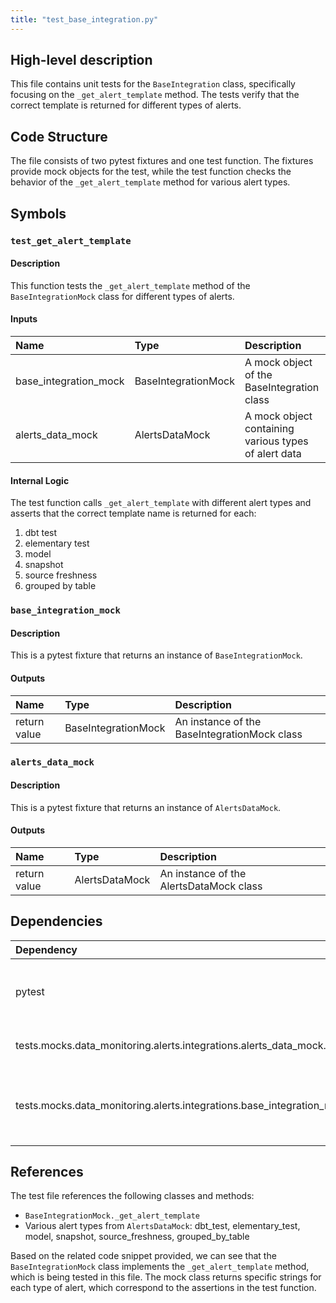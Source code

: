 ```yaml
---
title: "test_base_integration.py"
---
```


## High-level description
This file contains unit tests for the `BaseIntegration` class, specifically focusing on the `_get_alert_template` method. The tests verify that the correct template is returned for different types of alerts.

## Code Structure
The file consists of two pytest fixtures and one test function. The fixtures provide mock objects for the test, while the test function checks the behavior of the `_get_alert_template` method for various alert types.

## Symbols

### `test_get_alert_template`
#### Description
This function tests the `_get_alert_template` method of the `BaseIntegrationMock` class for different types of alerts.

#### Inputs
| Name | Type | Description |
|:-----|:-----|:------------|
| base_integration_mock | BaseIntegrationMock | A mock object of the BaseIntegration class |
| alerts_data_mock | AlertsDataMock | A mock object containing various types of alert data |

#### Internal Logic
The test function calls `_get_alert_template` with different alert types and asserts that the correct template name is returned for each:
1. dbt test
2. elementary test
3. model
4. snapshot
5. source freshness
6. grouped by table

### `base_integration_mock`
#### Description
This is a pytest fixture that returns an instance of `BaseIntegrationMock`.

#### Outputs
| Name | Type | Description |
|:-----|:-----|:------------|
| return value | BaseIntegrationMock | An instance of the BaseIntegrationMock class |

### `alerts_data_mock`
#### Description
This is a pytest fixture that returns an instance of `AlertsDataMock`.

#### Outputs
| Name | Type | Description |
|:-----|:-----|:------------|
| return value | AlertsDataMock | An instance of the AlertsDataMock class |

## Dependencies
| Dependency | Purpose |
|:-----------|:--------|
| pytest | Testing framework used for writing and running the tests |
| tests.mocks.data_monitoring.alerts.integrations.alerts_data_mock.AlertsDataMock | Provides mock alert data for testing |
| tests.mocks.data_monitoring.alerts.integrations.base_integration_mock.BaseIntegrationMock | Provides a mock implementation of the BaseIntegration class |

## References
The test file references the following classes and methods:
- `BaseIntegrationMock._get_alert_template`
- Various alert types from `AlertsDataMock`: dbt_test, elementary_test, model, snapshot, source_freshness, grouped_by_table

Based on the related code snippet provided, we can see that the `BaseIntegrationMock` class implements the `_get_alert_template` method, which is being tested in this file. The mock class returns specific strings for each type of alert, which correspond to the assertions in the test function.